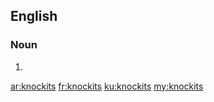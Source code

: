 ==English==

===Noun===
{{head|en|plural}}

# {{plural of|knockit|lang=en}}

[[ar:knockits]]
[[fr:knockits]]
[[ku:knockits]]
[[my:knockits]]
